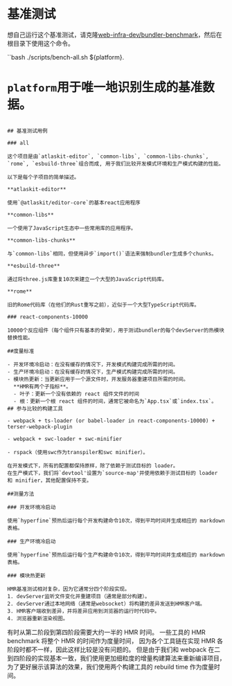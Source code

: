 # 基准测试

想自己运行这个基准测试，请克隆[web-infra-dev/bundler-benchmark](https://github.com/web-infra-dev/bundler-benchmark)，然后在根目录下使用这个命令。

``bash
./scripts/bench-all.sh ${platform}.

# `platform`用于唯一地识别生成的基准数据。

```

## 基准测试用例

### all

这个项目是由`atlaskit-editor`, `common-libs`, `common-libs-chunks`, `rome`, `esbuild-three`组合而成, 用于我们比较开发模式环境和生产模式构建的性能。

以下是每个子项目的简单描述。

**atlaskit-editor**

使用`@atlaskit/editor-core`的基本react应用程序

**common-libs**

一个使用了JavaScript生态中一些常用库的应用程序。

**common-libs-chunks**

与`common-libs`相同，但使用异步`import()`语法来强制bundler生成多个chunks。

**esbuild-three**

通过将three.js库重复10次来建立一个大型的JavaScript代码库。

**rome**

旧的Rome代码库（在他们的Rust重写之前），近似于一个大型TypeScript代码库。

### react-components-10000

10000个反应组件（每个组件只有基本的骨架），用于测试bundler的每个devServer的热模块替换性能。

##度量标准

- 开发环境冷启动：在没有缓存的情况下，开发模式构建完成所需的时间。
- 生产环境冷启动：在没有缓存的情况下，生产模式构建完成所需的时间。
- 模块热更新：当更新应用于一个源文件时，开发服务器重建项目所需的时间。
  **HMR有两个子指标**。
  - 叶子：更新一个没有依赖的 react 组件文件的时间
  - 根：更新一个根 react 组件的时间，通常它被命名为`App.tsx`或`index.tsx`。
## 参与比较的构建工具

- webpack + ts-loader (or babel-loader in react-components-10000) + terser-webpack-plugin

- webpack + swc-loader + swc-minifier

- rspack（使用swc作为transpiler和swc minifier）。

在开发模式下，所有的配置都保持原样，除了依赖于测试目标的 loader。
在生产模式下，我们将`devtool'设置为`source-map'并使用依赖于测试目标的 loader 和 minifier，其他配置保持不变。

##测量方法

### 开发环境冷启动

使用`hyperfine`预热后运行每个开发构建命令10次，得到平均时间并生成相应的 markdown 表格。

### 生产环境冷启动

使用`hyperfine`预热后运行每个生产构建命令10次，得到平均时间并生成相应的 markdown 表格。

### 模块热更新

HMR基准测试相对复杂，因为它通常分四个阶段实现。
1. devServer监听文件变化并重建项目（通常是部分构建）。
2. devServer通过本地网络（通常是websocket）将构建的差异发送到HMR客户端。
3. HMR客户端收到差异，并将差异应用到浏览器的运行时代码中。
4. 浏览器重新渲染视图。
```

有时从第二阶段到第四阶段需要大约一半的 HMR 时间。
一些工具的 HMR benchmark 将整个 HMR 的时间作为度量时间，
因为各个工具链在实现 HMR 各阶段时都不一样，因此这样比较是没有问题的。
但是由于我们和 webpack 在二到四阶段的实现基本一致，我们使用更加细粒度的增量构建算法来重新编译项目，为了更好展示该算法的效果，我们使用两个构建工具的 rebuild time 作为度量时间。

